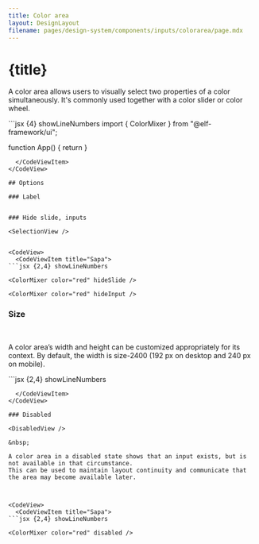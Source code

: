 ```yaml
---
title: Color area
layout: DesignLayout
filename: pages/design-system/components/inputs/colorarea/page.mdx
---
```



# {title}

A color area allows users to visually select two properties of a color simultaneously. It's commonly used together with a color slider or color wheel.

<MainView />


<CodeView>
  <CodeViewItem title="Sapa">
```jsx {4} showLineNumbers
import { ColorMixer } from "@elf-framework/ui";

function App() {
    return <ColorMixer color="red" shadow />
}
```
  </CodeViewItem>
</CodeView>

## Options 

### Label


### Hide slide, inputs

<SelectionView />


<CodeView>
  <CodeViewItem title="Sapa">
```jsx {2,4} showLineNumbers

<ColorMixer color="red" hideSlide />

<ColorMixer color="red" hideInput />

```
  </CodeViewItem>
</CodeView>

### Size

<SizeView />

&nbsp;

A color area’s width and height can be customized appropriately for its context.
By default, the width is size-2400 (192 px on desktop and 240 px on mobile).

<CodeView>
  <CodeViewItem title="Sapa">
```jsx {2,4} showLineNumbers

<ColorMixer color="red" hideSlide hideInput width={192} height={192} />

```
  </CodeViewItem>
</CodeView>

### Disabled

<DisabledView />

&nbsp;

A color area in a disabled state shows that an input exists, but is not available in that circumstance. 
This can be used to maintain layout continuity and communicate that the area may become available later.



<CodeView>
  <CodeViewItem title="Sapa">
```jsx {2,4} showLineNumbers

<ColorMixer color="red" disabled />

```
  </CodeViewItem>
</CodeView>